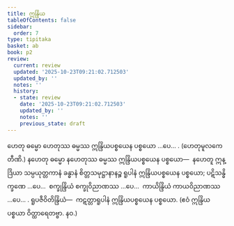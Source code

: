 ```yaml
---
title: ဣန္ဒြိယ
tableOfContents: false
sidebar:
  order: 7
type: tipitaka
basket: ab
book: p2
review:
  current: review
  updated: '2025-10-23T09:21:02.712503'
  updated_by: ''
  notes: ''
  history:
  - state: review
    date: '2025-10-23T09:21:02.712503'
    updated_by: ''
    notes: ''
    previous_state: draft
---
```



<ReviewStatus review={frontmatter.review} showDetails={true} />

<HypothesisAnnotation frontmatter={frontmatter} />

<DynamicBreadcrumb />

<Division number="36" book="p2" e="ch" v="38" p="15">

<Paragraph number="95" book="p2">
ဟေတု ဓမ္မော ဟေတုဿ ဓမ္မဿ ဣန္ဒြိယပစ္စယေန ပစ္စယော …ပေ… . (ဟေတုမူလကေ တီဏိ.)
</Paragraph>

<Paragraph number="96" book="p2">
နဟေတု ဓမ္မော နဟေတုဿ ဓမ္မဿ ဣန္ဒြိယပစ္စယေန ပစ္စယော—  နဟေတူ ဣန္ဒြိယာ သမ္ပယုတ္တကာနံ ခန္ဓာနံ စိတ္တသမုဋ္ဌာနာနဉ္စ ရူပါနံ ဣန္ဒြိယပစ္စယေန ပစ္စယော; ပဋိသန္ဓိက္ခဏေ …ပေ…  စက္ခုန္ဒြိယံ စက္ခုဝိညာဏဿ …ပေ…  ကာယိန္ဒြိယံ ကာယဝိညာဏဿ …ပေ… . <Emphasis>ရူပဇီဝိတိန္ဒြိယံ</Emphasis>—  ကဋတ္တာရူပါနံ ဣန္ဒြိယပစ္စယေန ပစ္စယော. (ဧဝံ ဣန္ဒြိယပစ္စယာ ဝိတ္ထာရေတဗ္ဗာ. နဝ.)
</Paragraph>
</Division>